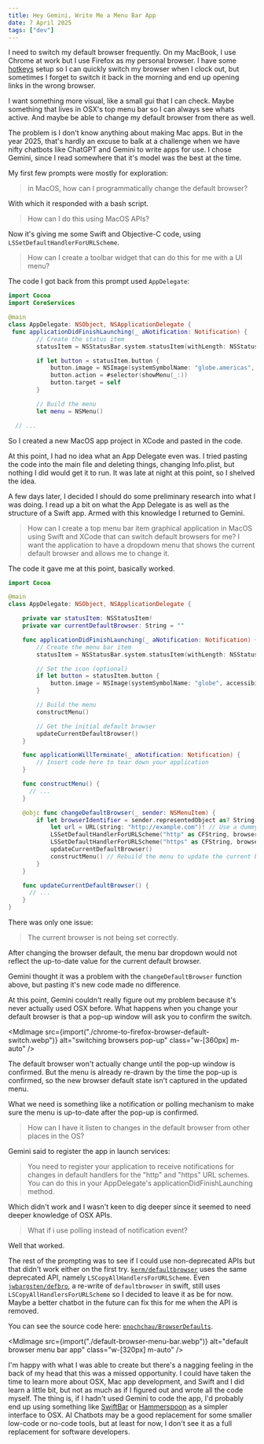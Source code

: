 ```yaml
---
title: Hey Gemini, Write Me a Menu Bar App
date: 7 April 2025
tags: ["dev"]
---
```



I need to switch my default browser frequently.
On my MacBook, I use Chrome at work but I use Firefox as my personal browser.
I have some [hotkeys](https://github.com/enochchau/dotfiles/blob/1ed11c39b31a765f50a0a55d78b5bd251deb193f/roles/skhd/files/skhdrc) setup so I can quickly switch my browser when I clock out,
but sometimes I forget to switch it back in the morning and end up opening links
in the wrong browser.

I want something more visual, like a small gui that I can check.
Maybe something that lives in OSX's top menu bar so I can always see whats
active.
And maybe be able to change my default browser from there as well.

The problem is I don't know anything about making Mac apps.
But in the year 2025, that's hardly an excuse to balk at a challenge when
we have nifty chatbots like ChatGPT and Gemini to write apps for use.
I chose Gemini, since I read somewhere that it's model was the best at the time.

My first few prompts were mostly for exploration:

> in MacOS, how can I programmatically change the default browser?

With which it responded with a bash script.

> How can I do this using MacOS APIs?

Now it's giving me some Swift and Objective-C code, using `LSSetDefaultHandlerForURLScheme`.

> How can I create a toolbar widget that can do this for me with a UI menu?

The code I got back from this prompt used `AppDelegate`:

```swift
import Cocoa
import CoreServices

@main
class AppDelegate: NSObject, NSApplicationDelegate {
 func applicationDidFinishLaunching(_ aNotification: Notification) {
        // Create the status item
        statusItem = NSStatusBar.system.statusItem(withLength: NSStatusItem.squareLength)

        if let button = statusItem.button {
            button.image = NSImage(systemSymbolName: "globe.americas", accessibilityDescription: "Default Browser Switcher")
            button.action = #selector(showMenu(_:))
            button.target = self
        }

        // Build the menu
        let menu = NSMenu()

  // ...
```

So I created a new MacOS app project in XCode and pasted in the code.

At this point, I had no idea what an App Delegate even was.
I tried pasting the code into the main file and deleting things, changing Info.plist,
but nothing I did would get it to run.
It was late at night at this point, so I shelved the idea.

A few days later, I decided I should do some preliminary research into what I was doing.
I read up a bit on what the App Delegate is as well as the structure of a Swift app.
Armed with this knowledge I returned to Gemini.

> How can I create a top menu bar item graphical application in MacOS using Swift and XCode that can switch default browsers for me?
> I want the application to have a dropdown menu that shows the current default browser and allows me to change it.

The code it gave me at this point, basically worked.

```swift
import Cocoa

@main
class AppDelegate: NSObject, NSApplicationDelegate {

    private var statusItem: NSStatusItem!
    private var currentDefaultBrowser: String = ""

    func applicationDidFinishLaunching(_ aNotification: Notification) {
        // Create the menu bar item
        statusItem = NSStatusBar.system.statusItem(withLength: NSStatusItem.variableLength)

        // Set the icon (optional)
        if let button = statusItem.button {
            button.image = NSImage(systemSymbolName: "globe", accessibilityDescription: "Switch Default Browser")
        }

        // Build the menu
        constructMenu()

        // Get the initial default browser
        updateCurrentDefaultBrowser()
    }

    func applicationWillTerminate(_ aNotification: Notification) {
        // Insert code here to tear down your application
    }

    func constructMenu() {
      // ...
    }

    @objc func changeDefaultBrowser(_ sender: NSMenuItem) {
        if let browserIdentifier = sender.representedObject as? String {
            let url = URL(string: "http://example.com")! // Use a dummy URL
            LSSetDefaultHandlerForURLScheme("http" as CFString, browserIdentifier as CFString)
            LSSetDefaultHandlerForURLScheme("https" as CFString, browserIdentifier as CFString)
            updateCurrentDefaultBrowser()
            constructMenu() // Rebuild the menu to update the current browser display
        }
    }

    func updateCurrentDefaultBrowser() {
      // ...
    }
}
```

There was only one issue:

> The current browser is not being set correctly.

After changing the browser default, the menu bar dropdown would not reflect the
up-to-date value for the current default browser.

Gemini thought it was a problem with the `changeDefaultBrowser` function above,
but pasting it's new code made no difference.

At this point, Gemini couldn't really figure out my problem because it's never
actually used OSX before.
What happens when you change your default browser is that
a pop-up window will ask you to confirm the switch.

<MdImage
  src={import("./chrome-to-firefox-browser-default-switch.webp")}
  alt="switching browsers pop-up"
  class="w-[360px] m-auto"
/>

The default browser won't actually change until the pop-up window is confirmed.
But the menu is already re-drawn by the time the pop-up is confirmed, so the
new browser default state isn't captured in the updated menu.

What we need is something like a notification or polling mechanism to make sure
the menu is up-to-date after the pop-up is confirmed.

> How can I have it listen to changes in the default browser from other places in the OS?

Gemini said to register the app in launch services:

> You need to register your application to receive notifications for changes in default handlers for the "http" and "https" URL schemes. You can do this in your AppDelegate's applicationDidFinishLaunching method.

Which didn't work and I wasn't keen to dig deeper since it seemed to need
deeper knowledge of OSX APIs.

> What if i use polling instead of notification event?

Well that worked.

The rest of the prompting was to see if I could use non-deprecated APIs but
that didn't work either on the first try.
[`kerm/defaultbrowser`](https://github.com/kerma/defaultbrowser) uses the same
deprecated API, namely `LSCopyAllHandlersForURLScheme`.
Even [`jwbargsten/defbro`](https://github.com/jwbargsten/defbro), a re-write
of `defaultbrowser` in swift, still uses `LSCopyAllHandlersForURLScheme`
so I decided to leave it as be for now.
Maybe a better chatbot in the future can fix this for me when the API is removed.

You can see the source code here: [`enochchau/BrowserDefaults`](https://github.com/enochchau/BrowserDefaults).

<MdImage
  src={import("./default-browser-menu-bar.webp")}
  alt="default browser menu bar app"
  class="w-[320px] m-auto"
/>

I'm happy with what I was able to create but there's a nagging feeling in the
back of my head that this was a missed opportunity.
I could have taken the time to learn more about OSX, Mac app development, and Swift
and I did learn a little bit, but not as much as if I figured out and wrote all the code
myself.
The thing is, if I hadn't used Gemini to code the app, I'd probably end up using
something like [SwiftBar](https://github.com/swiftbar/SwiftBar) or [Hammerspoon](https://www.hammerspoon.org/)
as a simpler interface to OSX.
AI Chatbots may be a good replacement for some smaller low-code or no-code tools, but at least for now,
I don't see it as a full replacement for software developers.
